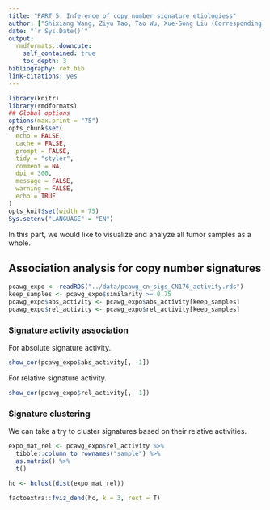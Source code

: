```yaml
---
title: "PART 5: Inference of copy number signature etiologiess"
author: ["Shixiang Wang, Ziyu Tao, Tao Wu, Xue-Song Liu (Corresponding author)"]
date: "`r Sys.Date()`"
output:
  rmdformats::downcute:
    self_contained: true
    toc_depth: 3
bibliography: ref.bib
link-citations: yes
---
```



```r
library(knitr)
library(rmdformats)
## Global options
options(max.print = "75")
opts_chunk$set(
  echo = FALSE,
  cache = FALSE,
  prompt = FALSE,
  tidy = "styler",
  comment = NA,
  dpi = 300,
  message = FALSE,
  warning = FALSE,
  echo = TRUE
)
opts_knit$set(width = 75)
Sys.setenv("LANGUAGE" = "EN")
```

In this part, we would like to visualize and analyze all tumor samples as a whole.

## Association analysis for copy number signatures

```r
pcawg_expo <- readRDS("../data/pcawg_cn_sigs_CN176_activity.rds")
keep_samples <- pcawg_expo$similarity >= 0.75
pcawg_expo$abs_activity <- pcawg_expo$abs_activity[keep_samples]
pcawg_expo$rel_activity <- pcawg_expo$rel_activity[keep_samples]
```

### Signature activity association

For absolute signature activity.

```r
show_cor(pcawg_expo$abs_activity[, -1])
```

For relative signature activity.

```r
show_cor(pcawg_expo$rel_activity[, -1])
```

### Signature clustering

We can take a try to cluster signatures based on their relative activities.

```r
expo_mat_rel <- pcawg_expo$rel_activity %>% 
  tibble::column_to_rownames("sample") %>% 
  as.matrix() %>% 
  t()

hc <- hclust(dist(expo_mat_rel))
```

```r
factoextra::fviz_dend(hc, k = 3, rect = T)
```
